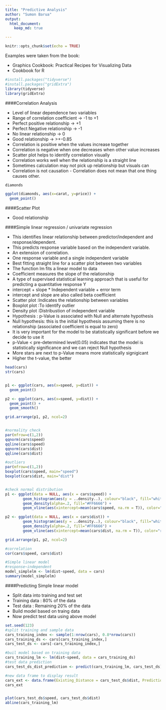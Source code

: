 ```yaml
---
title: "Predictive Analysis"
author: "Sumon Barua"
output:
  html_document:
    keep_md: true

---
```

  
```r
knitr::opts_chunk$set(echo = TRUE)
```

Examples were taken from the book: 
  
  * Graphics Cookbook: Practical Recipes for Visualizing Data
  * Cookbook for R


```r
#install.packages("tidyverse")
#install.packages("gridExtra")
library(tidyverse)
library(gridExtra)
```


####Correlation Analysis

* Level of linear dependence two variables
* Range of correlation coefficient -> -1 to +1
* Perfect positive relationship    -> +1
* Perfect Negative relationship    -> -1
* No linear relationship           -> 0
* Good relationship                -> >+-0.85
* Correlation is positive when the values increase together
* Correlation is negative when one decreases when other value increases
* Scatter plot helps to identify correlation visually
* Correlation works well when the relationship is a straight line
* Sometimes calculation may not pick up relationship but visuals can
* Correlation is not causation - Correlation does not mean that one thing causes other.

```r
diamonds

ggplot(diamonds, aes(x=carat, y=price)) +
  geom_point()

```

####Scatter Plot

* Good relationship



####Simple linear regression / univariate regression

* This identifies linear relationship between predictor/independent and response/dependent.
* This predicts response variable based on the independent variable.
* An extension of correlation.
* One response variable and a single independent variable
* Best fitting straight line for a scatter plot between two variables
* The function lm fits a linear model to data
* Coefficient measures the slope of the relationship
* A type of supervised statistical learning approach that is useful for predicting a quantitative response Y
* intercept + slope * Independent variable + error term
* intercept and slope are also called beta coefficient
* Scatter plot :Indicates the relationship between variables
* Boxplot plot :To identify outlier
* Density plot :Distribustion of independent variable
* Hypothesis : p-Value is associated with Null and alternate hypothesis
* Null hypothesis: this is the initial hypothesis assuming there is no relationship (associated coefficient is equal to zero)
* It is very important for the model to be statistically significant before we decide to use it
* p-Value < pre-determined level(0.05) indicates that the model is statistically significance and we can reject Null hypothesis
* More stars are next to p-Value means more statistically signigicant
* Higher the t-value, the better



```r
head(cars)
str(cars)


p1 <- ggplot(cars, aes(x=speed, y=dist)) +
  geom_point()

p2 <- ggplot(cars, aes(x=speed, y=dist)) +
  geom_point() +
  geom_smooth()

grid.arrange(p1, p2, ncol=2)


#normality check
par(mfrow=c(1,2))
qqnorm(cars$speed)
qqline(cars$speed)
qqnorm(cars$dist)
qqline(cars$dist)

#outliers
par(mfrow=c(1,2))
boxplot(cars$speed, main="speed")
boxplot(cars$dist, main="dist")


#check normal distribution
p1 <- ggplot(data = NULL, aes(x = cars$speed)) +
        geom_histogram(aes(y = ..density..), colour="black", fill="white") +
        geom_density(alpha=.2, fill="#FF6666") +
        geom_vline(aes(xintercept=mean(cars$speed, na.rm = T)), color="red", linetype="dashed", size=1)

p2 <- ggplot(data = NULL, aes(x = cars$dist)) +
        geom_histogram(aes(y = ..density..), colour="black", fill="white") +
        geom_density(alpha=.2, fill="#FF6666") +
        geom_vline(aes(xintercept=mean(cars$dist, na.rm = T)), color="red", linetype="dashed", size=1)

grid.arrange(p1, p2, ncol=2)

#correlation
cor(cars$speed, cars$dist)

#Simple linear model
#response~independent
model_simplelm <- lm(dist~speed, data = cars)
summary(model_simplelm)

```

####Predicting Simple linear model

* Split data into training and test set
* Training data : 80% of the data
* Test data : Remaining 20% of the data
* Build model based on traing data
* Now predict test data using above model

```r
set.seed(123)
#split training and sample data
cars_training_index <- sample(1:nrow(cars), 0.8*nrow(cars))
cars_training_ds <- cars[cars_training_index,]
cars_test_ds <- cars[-cars_training_index,]

#buil model based on training data
cars_training_lm <- lm(dist~speed, data = cars_training_ds)
#test data prediction
cars_test_ds_dist_prediction <- predict(cars_training_lm, cars_test_ds)

#new data frame to display result
cars_ext <- data.frame(Existing_Distance = cars_test_ds$dist, Prediction_Distance = cars_test_ds_dist_prediction)
cars_ext


plot(cars_test_ds$speed, cars_test_ds$dist)
abline(cars_training_lm)


```
